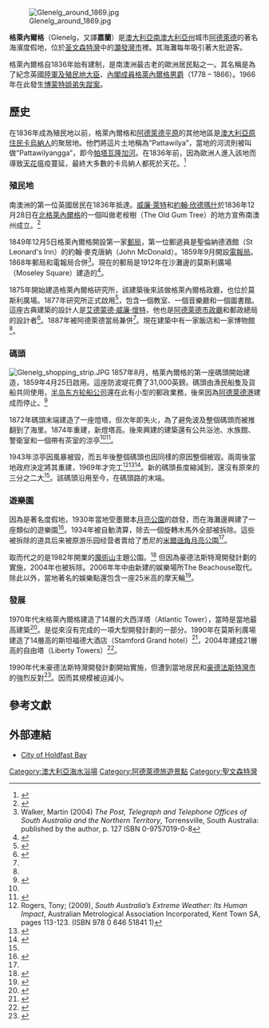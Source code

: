 {{not|己連拿利}}
{{noteTA
|T=zh-hant:己連拿奴 (南澳州); zh-cn:格莱内尔格 (南澳大利亚州); zh-tw: 己連拿奴 (南澳州);zh-hk: 己連拿奴 (南澳州)
|1=zh: 格萊內爾格; zh-hant:己連拿奴; zh-cn:格莱内尔格; zh-tw:己連拿奴; zh-hk:己連拿奴
|2=zh: 豪德法斯特灣; zh-hant:灝發灣; zh-cn:豪德法斯特湾; zh-tw; 灝發灣; zh-hk:灝發灣
|3=zh: 莫斯利;zh-hant:摩士利; zh-cn:莫斯利; zh-tw; 摩士利; zh-hk: 摩士利
|4=zh: 南澳大利亞州; zh-hant:南澳州; zh-cn:南澳大利亚州; zh-tw; 南澳州; zh-hk: 南澳州
}}
{{Infobox Australian place
| type           = suburb
| name           = 格萊內爾格
| state          = sa
| image          = Glenelg south aust.jpg
| caption        = 莫斯利廣場（Moseley Square）
| city           = 阿德萊德
| pop            = 3,448 | pop_year = 2011 
| pop_footnotes = <ref name=ABSCensus>{{Census 2011 AUS |id=SSC41601 |name=Glenelg (State Suburb) |accessdate=30 November 2012}}</ref>
| area           = 0.88
| lga            = [[灝發灣市|灝發灣市]]
| postcode       = 5045
| location1      = [[阿德萊德|阿德萊德]]         | dist1 = 9
| location2      = [[阿德萊德港|阿德萊德港]]    | dist2 = 15
| location3      = [[阿德萊德機場|阿德萊德機場]] | dist3=5
| est            = 1836
| stategov       = 莫菲特（Morphett）
| fedgov         = [[欣德馬什_(澳大利亞國會選區)|欣德馬什]]
| near-n         = [[北格萊內爾格_(南澳大利亞州)|北格萊內爾格]]
| near-ne        = [[諾瓦花園_(南澳大利亞州)|諾瓦花園]]
| near-e         = [[東格萊內爾格_(南澳大利亞州)|東格萊內爾格]]
| near-se        = [[東格萊內爾格_(南澳大利亞州)|東格萊內爾格]]
| near-s         = [[南格萊內爾格_(南澳大利亞州)|南格萊內爾格]]
| near-sw        =
| near-w         = [[聖文森特灣|聖文森特灣]]
| near-nw        =
}}
[[File:Glenelg_around_1869.jpg|thumb]]

'''格萊內爾格'''（Glenelg，又譯'''嘉蘭'''）是[[澳大利亞|澳大利亞]][[南澳大利亞州|南澳大利亞州]]城市[[阿德萊德|阿德萊德]]的著名海濱度假地，位於[[圣文森特灣|圣文森特灣]]中的[[灝發灣市|灝發灣市]]裡。其海灘每年吸引著大批遊客。

格萊內爾格自1836年始有建制，是南澳洲最古老的歐洲居民點之一。其名稱是為了紀念英國[[陸軍及殖民地大臣|陸軍及殖民地大臣]]、[[英國內閣|內閣成員]][[查理斯·格蘭特，第1代格萊內爾格男爵|格萊內爾格男爵]]（1778 – 1866）。1966年在此發生[[博蒙特姐弟失蹤案|博蒙特姐弟失蹤案]]。

==歷史==
{{See also|阿德萊德歷史}}

在1836年成為殖民地以前，格萊內爾格和[[阿德萊德平原|阿德萊德平原]]的其他地區是[[澳大利亞原住民|澳大利亞原住民]][[卡烏納人|卡烏納人]]的聚居地。他們將這片土地稱為“Pattawilya”，當地的河流則被叫做“Pattawilyangga”，即今[[帕塔瓦隆加河|帕塔瓦隆加河]]。在1836年前，因為歐洲人進入該地而導致[[天花|天花]]瘟疫蔓延，最終大多數的卡烏納人都死於天花。<ref>{{Cite book| title=''Footprints in the sand. Kaurna life in the Holdfast Bay Area'' | publisher = Aboriginal Research Unit, University of South Australia | location = Underdale, South Australia | year = 2001 | edition = 2nd edition | isbn = 0-86803-918-7 | last=Allen | first = Yvonne |author2=Williams G.Y. |author3=Ambjerg-Pedersen B. |author4=Parnis A. |author5=Lee J.  | pages=5–6}}</ref>

===殖民地===
南澳洲的第一位英國居民在1836年抵達。[[威廉·萊特|威廉·萊特]]和[[約翰·欣德瑪什|約翰·欣德瑪什]]於1836年12月28日在[[北格萊內爾格_(南澳大利亞州)|北格萊內爾格]]的一個叫做老桉樹（The Old Gum Tree）的地方宣佈南澳州成立。<ref>{{Cite web |url=http://www.holdfast.sa.gov.au/heritage_history/local_info.htm |author=City of Holdfast Bay |title=Heritage and History |accessdate=1 December 2006 |archiveurl=https://web.archive.org/web/20061113093243/http://www.holdfast.sa.gov.au/heritage_history/local_info.htm |archivedate=2006年11月13日 |deadurl=yes }}</ref>

1849年12月5日格萊內爾格開設第一家[[郵局|郵局]]，第一位郵遞員是聖倫納德酒館（St Leonard's Inn）的約翰·麥克唐納（John McDonald）。1859年9月開設[[電報局|電報局]]。1868年郵局和電報局合併<ref>Walker, Martin (2004) ''The Post, Telegraph and Telephone Offices of South Australia and the Northern Territory'', Torrensville, South Australia: published by the author, p. 127 ISBN 0-9757019-0-8</ref>。現在的郵局是1912年在沙灘邊的莫斯利廣場（Moseley Square）建造的<ref>{{Cite web| url=http://www.adelaideeguide.com/glenelg.php| title=Glenelg| work=Adelaide eguide| author=eguide Pty Ltd| accessdate=15 December 2006| archive-url=https://web.archive.org/web/20140816141047/http://adelaideeguide.com/glenelg.php| archive-date=2014-08-16| dead-url=yes}}</ref>。

1875年開始建造格萊內爾格研究所，該建築後來該做格萊內爾格政廳，也位於莫斯利廣場。1877年研究所正式啟用<ref name=CHB2>{{Cite web | url=http://tourism.holdfast.sa.gov.au/site/page.cfm?u=112 | publisher=City of Holdfast Bay | title=Bay Discovery Centre | year=2006 | accessdate=15 December 2006 | archiveurl=https://web.archive.org/web/20060923205451/http://www.tourism.holdfast.sa.gov.au/site/page.cfm?u=112 | archivedate=2006年9月23日 | deadurl=yes }}</ref>，包含一個教室、一個音樂廳和一個圖書館。這座古典建築的設計人是[[艾德蒙德·威廉·懷特|艾德蒙德·威廉·懷特]]，他也是[[阿德萊德市政廳|阿德萊德市政廳]]和郵政總局的設計者<ref name=postcards1>{{Cite web |url=http://www.postcards.sa.com.au/features/bay_discovery_centre.html |title=The Glenelg Town Hall and Bay Discovery Centre |work=Postcards from South Australia |accessdate=15 December 2006 |publisher=NWS 9 Adelaide |deadurl=yes |archiveurl=https://web.archive.org/web/20061004010151/http://www.postcards.sa.com.au/features/bay_discovery_centre.html |archivedate=2006年10月4日 }}</ref>。1887年被阿德萊德當局兼併<ref name=CHB2/>。現在建築中有一家飯店和一家博物館<ref name=postcards1/>。

===碼頭===
[[File:Glenelg_shopping_strip.JPG|thumb]]
1857年8月，格萊內爾格的第一座碼頭開始建造，1859年4月25日啟用。這座防波堤花費了31,000英鎊。碼頭由漁民船隻及貨船共同使用，[[半岛东方轮船公司|半岛东方轮船公司]]還在此有小型的郵政業務，後來因為[[阿德萊德港|阿德萊德港]]建成而停止。<ref name=mlssaJune>{{Cite web |url=http://www.mlssa.asn.au/nletters/june2002.htm |first=Steve |last=Reynolds |title=The Glenelg Jetty |work=MLSSA Newsletter June 2002 |accessdate=14 December 2006 |year=2002 |publisher=Marine Life Society of South Australia, Inc. |archiveurl=https://web.archive.org/web/20060920101929/http://www.mlssa.asn.au/nletters/june2002.htm |archivedate=2006年9月20日 |deadurl=yes }}</ref>

1872年碼頭末端建造了一座燈塔，但次年即失火，為了避免波及整個碼頭而被推翻到了海里。1874年重建，新燈塔高{{convert|12.1|m}}。後來興建的建築還有公共浴池、水族館、警衛室和一個帶有茶室的涼亭<ref name=mlssaJune/><ref name=postcards2>{{Cite web |url=http://www.postcards.sa.com.au/features/glenjetty_exhib.html |title=Glenelg Jetty Exhibit: In the Adelaide Coast region of South Australia |work=Postcards from South Australia |accessdate=15 December 2006 |year=2002 |publisher=NWS 9 Adelaide |deadurl=yes |archiveurl=https://web.archive.org/web/20061004011356/http://www.postcards.sa.com.au/features/glenjetty_exhib.html |archivedate=2006年10月4日 }}</ref>。

1943年涼亭因風暴被毀，而五年後整個碼頭也因同樣的原因整個被毀。兩周後當地政府決定將其重建，1969年才完工<ref>Rogers, Tony; (2009), ''South Australia’s Extreme Weather: Its Human Impact'', Australian Metrological Association Incorporated, Kent Town SA, pages 113-123. (ISBN 978 0 646 51841 1)</ref><ref name="mlssaJuly">{{Cite web |url=http://www.mlssa.asn.au/nletters/july2002.htm |first=Steve |last=Reynolds |title=The Glenelg Jetty (Part 2) |work=MLSSA Newsletter July 2002 |accessdate=15 December 2006 |year=2002 |publisher=[[Marine_Life_Society_of_South_Australia|Marine Life Society of South Australia]], Inc. |archiveurl=https://web.archive.org/web/20060920124544/http://www.mlssa.asn.au/nletters/july2002.htm |archivedate=2006年9月20日 |deadurl=yes }}</ref><ref name=CHB1>{{Cite web |url=http://www.holdfast.sa.gov.au/heritage_history/attractions.htm |publisher=City of Holdfast Bay |title=Attractions Within Holdfast |accessdate=15 December 2006 |archiveurl=https://web.archive.org/web/20061208010615/http://www.holdfast.sa.gov.au/heritage_history/attractions.htm |archivedate=2006年12月8日 |deadurl=yes }}</ref>。新的碼頭長度縮減到{{convert|215|m}}，還沒有原來的三分之二大<ref name=CHB1/>。該碼頭沿用至今，在碼頭路的末端。

===遊樂園===
因為是著名度假地，1930年當地受墨爾本[[月亮公園_(墨爾本)|月亮公園]]的啟發，而在海灘邊興建了一座類似的遊樂園<ref name=LunaParkJFF>{{Cite book |last = Marshall |first = Sam |year = 2005 |title = ''Luna Park - Just for fun'' |edition = 2nd edition |publisher = Luna Park Sydney Pty Ltd |location = Sydney, Australia |isbn =0-646-44807-2 |pages=44–49 |chapter= Luna Park Glenelg - South Australia's First}}</ref>。1934年被自動清算，除去一個旋轉木馬外全部被拆除。這些被拆除的道具后来被原游乐园经营者賣给了悉尼的[[悉尼月亮公園|米爾遜角月亮公園]]<ref name=LunaParkJFF/>。

取而代之的是1982年開業的[[魔術山_(格萊內爾格)|魔術山]]主題公園。<ref>{{Cite web |url=http://www.abc.net.au/adelaide/stories/s1156154.htm |author=Ashley Walsh, ABC Adelaide |title=Farewell Magic Mountain |accessdate=1 December 2006 |year=2004 |archiveurl=https://web.archive.org/web/20061104153619/http://www.abc.net.au/adelaide/stories/s1156154.htm |archivedate=2006年11月4日 |deadurl=yes }}</ref> 但因為豪德法斯特灣開發計劃的實施，2004年也被拆除。2006年年中由新建的娛樂場所The Beachouse取代。除此以外，當地著名的娛樂點還包含一座25米高的摩天輪<ref>{{Cite news |title=Ferris wheel for Bay |work=The Advertiser, Adelaide| date=10 June 2007 |publisher=News Limited |url=http://www.news.com.au/adelaidenow/story/0,22606,21879619-2682,00.html}}</ref>。

{{Wide image|Glenelg Marina South Australia.jpg|900px|格萊內爾格碼頭全景}}

===發展===

1970年代末格萊內爾格建造了14層的大西洋塔（Atlantic Tower），當時是當地最高建築<ref>{{Cite web |url=http://www.emporis.com/en/wm/bu/?id=atlantictower-adelaide-australia |author=Emporis Buildings |title=Atlantic Tower |accessdate=1 December 2006 |year=2006 |archive-date=2007-09-29 |archive-url=https://web.archive.org/web/20070929141557/http://www.emporis.com/en/wm/bu/?id=atlantictower-adelaide-australia |dead-url=no }}</ref>。是從來沒有完成的一項大型開發計劃的一部分。1990年在莫斯利廣場建造了14層高的斯坦福德大酒店（Stamford Grand hotel）<ref>{{Cite web |url=http://www.emporis.com/en/wm/bu/?id=stamfordgrand-adelaide-australia |author=Emporis Buildings |title=Stamford Grand |accessdate=1 December 2006 |year=2006 |archive-date=2007-09-30 |archive-url=https://web.archive.org/web/20070930012138/http://www.emporis.com/en/wm/bu/?id=stamfordgrand-adelaide-australia |dead-url=no }}</ref>，2004年建成21層高的自由塔（Liberty Towers）<ref>{{Cite web |url=http://www.skyscrapercity.com/showthread.php?t=6028 |author=SkyscraperCity |title=Adelaide: Liberty Towers |accessdate=1 December 2006 |year=2004 |archive-date=2016-03-06 |archive-url=https://web.archive.org/web/20160306041541/http://www.skyscrapercity.com/showthread.php?t=6028 |dead-url=no }}</ref>。

1990年代末豪德法斯特灣開發計劃開始實施，但遭到當地居民和[[豪德法斯特灣市|豪德法斯特灣市]]的強烈反對<ref>{{Cite web | url=http://www.holdfast.sa.gov.au/pdf/Hfast_Shores_Media_Release_160604.pdf | author=City of Holdfast Bay | title=Profound Regret and Disappointment, Apartments to go ahead on Glenelg foreshore | accessdate=1 December 2006 | year=2004 | archiveurl=https://web.archive.org/web/20061113095454/http://www.holdfast.sa.gov.au/pdf/Hfast_Shores_Media_Release_160604.pdf | archivedate=2006年11月13日 | deadurl=yes }}</ref>。因而其規模被迫減小。

{{Wide image|Glenelg Foreshore South Australia.jpg|1000px|從碼頭看格萊內爾格海灘的全景}}

==參考文獻==
{{Reflist|30em}}

==外部連結==
{{Commons category}}
*[http://www.holdfast.sa.gov.au/ City of Holdfast Bay] {{Wayback|url=http://www.holdfast.sa.gov.au/ |date=20190220232633 }}

{{Coord|-34.982|138.516|format=dms|type:city_region:AU-SA|display=title}}

{{阿德萊德地標}}
{{Authority control}}

{{DEFAULTSORT:Glenelg}}
[[Category:澳大利亞海水浴場|Category:澳大利亞海水浴場]]
[[Category:阿德萊德旅遊景點|Category:阿德萊德旅遊景點]]
[[Category:聖文森特灣|Category:聖文森特灣]]
